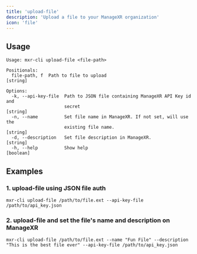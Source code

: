 ```yaml
---
title: 'upload-file'
description: 'Upload a file to your ManageXR organization'
icon: 'file'
---
```

## Usage
```
Usage: mxr-cli upload-file <file-path>

Positionals:
  file-path, f  Path to file to upload                                  [string]

Options:
  -k, --api-key-file  Path to JSON file containing ManageXR API Key id and
                      secret                                            [string]
  -n, --name          Set file name in ManageXR. If not set, will use the
                      existing file name.                               [string]
  -d, --description   Set file description in ManageXR.                 [string]
  -h, --help          Show help                                        [boolean]

```
## Examples
### 1. upload-file using JSON file auth
```
mxr-cli upload-file /path/to/file.ext --api-key-file /path/to/api_key.json
```
### 2. upload-file and set the file's name and description on ManageXR
```
mxr-cli upload-file /path/to/file.ext --name "Fun File" --description "This is the best file ever" --api-key-file /path/to/api_key.json
```



